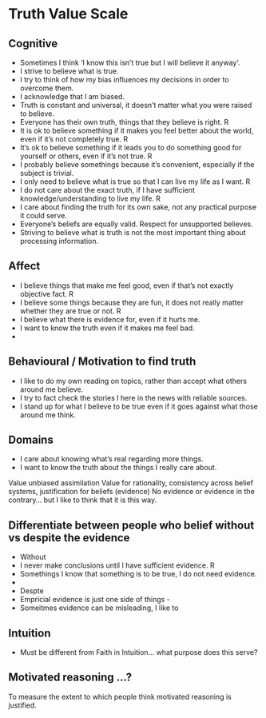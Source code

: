 # Truth Value Scale

## Cognitive 
- Sometimes I think ‘I know this isn’t true but I will believe it anyway’. 
- I strive to believe what is true.
- I try to think of how my bias influences my decisions in order to overcome them. 
- I acknowledge that I am biased.
- Truth is constant and universal, it doesn’t matter what you were raised to believe. 
- Everyone has their own truth, things that they believe is right. R
- It is ok to believe something if it makes you feel better about the world, even if it’s not completely true. R
- It’s ok to believe something if it leads you to do something good for yourself or others, even if it’s not true. R
- I probably believe somethings because it’s convenient, especially if the subject is trivial.
- I only need to believe what is true so that I can live my life as I want. R
- I do not care about the exact truth, if I have sufficient knowledge/understanding to live my life. R
- I care about finding the truth for its own sake, not any practical purpose it could serve.
- Everyone’s beliefs are equally valid. Respect for unsupported believes.
- Striving to believe what is truth is not the most important thing about processing information. 

## Affect
- I believe things that make me feel good, even if that’s not exactly objective fact. R
- I believe some things because they are fun, it does not really matter whether they are true or not. R
- I believe what there is evidence for, even if it hurts me.
- I want to know the truth even if it makes me feel bad.
- 

## Behavioural / Motivation to find truth
- I like to do my own reading on topics, rather than accept what others around me believe.
- I try to fact check the stories I here in the news with reliable sources. 
- I stand up for what I believe to be true even if it goes against what those around me think.

## Domains
- I care about knowing what's real regarding more things.
- I want to know the truth about the things I really care about. 

 Value unbiased assimilation
 Value for rationality, consistency across belief systems, justification for beliefs (evidence)
 No evidence or evidence in the contrary… but I like to think that it is this way. 
 
## Differentiate between people who belief without vs despite the evidence
- Without
- I never make conclusions until I have sufficient evidence. R
- Somethings I know that something is to be true, I do not need evidence.
- 

- Despte
- Empricial evidence is just one side of things -
- Someitmes evidence can be misleading, I like to 

## Intuition
- Must be different from Faith in Intuition... what purpose does this serve?


## Motivated reasoning ...? 
To measure the extent to which people think motivated reasoning is justified. 
